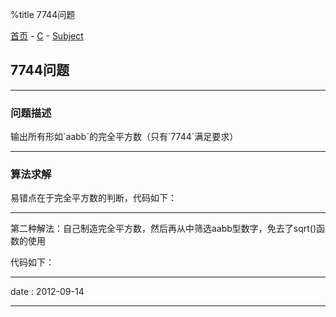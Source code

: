 %title 7744问题

[[../../../index|首页]] - [[../index|C]] - [[index|Subject]]
==7744问题==
----
===问题描述===

输出所有形如`aabb`的完全平方数（只有`7744`满足要求）
----
===算法求解===

易错点在于完全平方数的判断，代码如下：
{{{Clang
<pre class='brush: c'>
#include <stdio.h>
#include <math.h>

int
main(int argc, char *argv[]){
    int a1, a2, b1, b2;

    for(int i = 1000; i <= 9999; ++i){
        // 提取各个数位
        a1 = i/1000;
        a2 = i/100%10;
        b1 = i/10%10;
        b2 = i%10;

        // 筛选aabb
        if(a1 == a2 && b1 == b2){
            float m = sqrt(i);
            // 筛选完全平方数
            // 这儿切忌使用 sqrt(i)*sqrt(i) == i 来判断
            if(m == floor(m+0.5)){  // floor函数的作用是，返回不大于给定参数的最大整数
                printf("%d ", i);
            }
        }
    }

    return 0;
}  // main
</pre>
}}}
----
第二种解法：自己制造完全平方数，然后再从中筛选aabb型数字，免去了sqrt()函数的使用

代码如下：
{{{Clang
<pre class='brush: c'>
#include <stdio.h>

int
main(int argc, char *argv[]){
    int a1, a2, b1, b2;

    for(int i = 1; ; ++i){
        // 制造完全平方数
        int n = i*i;

        // 限制范围
        if(n < 1000){
            continue;  // 范围以下，继续增长
        }
        if(n > 9999){
            break;  // 范围以上，结束计算
        }

        // 提取数位
        a1 = n/1000;
        a2 = n/100%10;
        b1 = n/10%10;
        b2 = n%10;

        // 筛选aabb
        if(a1 == a2 && b1 == b2){
            printf("%d", n);
        }
    }

    return 0;
}  // main
</pre>
}}}
----
<red>date</red> : 2012-09-14
----
